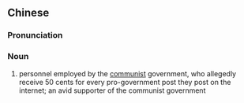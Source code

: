 {{also|五毛党}}
==Chinese==
{{zh-forms|s=五毛党|type=21}}
{{wikipedia|lang=zh}}

===Pronunciation===
{{zh-pron
|m=wǔmáodǎng
|c=ng5 mou4 dong2
|cat=n
}}

===Noun===
{{zh-noun}}

# {{lb|zh|neologism|disparaging}} personnel employed by the [[communist]] government, who allegedly receive 50 cents for every pro-government post they post on the internet; an avid supporter of the communist government